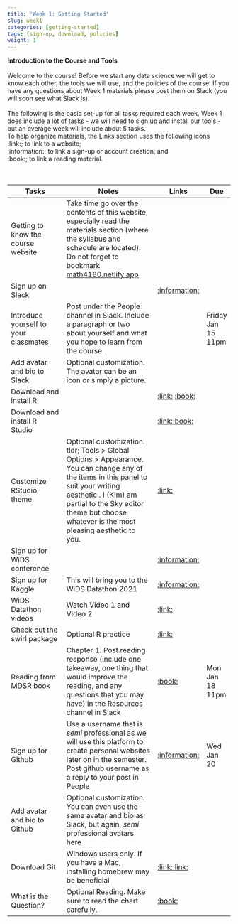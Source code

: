 ```yaml
---
title: 'Week 1: Getting Started'
slug: week1
categories: [getting-started]
tags: [sign-up, download, policies]
weight: 1
---
```




**Introduction to the Course and Tools** \
\
Welcome to the course! Before we start any data science we will get to know each other, the tools we will use, and the policies of the course. If you have any questions about Week 1 materials please post them on Slack (you will soon see what Slack is).\
\
The following is the basic set-up for all tasks required each week. Week 1 does include a lot of tasks - we will need to sign up and install our tools - but an average week will include about 5 tasks. \
To help organize materials, the Links section uses the following icons \
:link:; to link to a website; \
:information:; to link a sign-up or account creation; and \
:book:; to link a reading material.\
\
\


| Tasks | Notes | Links | Due |
| -------- | ------------- | ------ | ---- |
| Getting to know the course website | Take time go over the contents of this website, especially read the materials section (where the syllabus and schedule are located). Do not forget to bookmark [math4180.netlify.app](https://math4180.netlify.app/) | | 
| Sign up on Slack | | [:information:](https://join.slack.com/t/math4180/shared_invite/zt-kl64pc6d-mdMu3edXjbUhSzg1c4g2Lw) | | 
| Introduce yourself to your classmates | Post under the People channel in Slack. Include a paragraph or two about yourself and what you hope to learn from the course. | | Friday Jan 15 11pm | 
| Add avatar and bio to Slack | Optional customization. The avatar can be an icon or simply a picture. | | 
| Download and install R |  | [:link:](https://mirror.las.iastate.edu/CRAN/) [:book:](https://mdsr-book.github.io/mdsr2e/ch-R.html) | 
| Download and install R Studio | | [:link:](https://rstudio.com/products/rstudio/download/)[:book:](https://mdsr-book.github.io/mdsr2e/ch-R.html) |
| Customize RStudio theme | Optional customization. tldr; Tools > Global Options > Appearance. You can change any of the items in this panel to suit your writing aesthetic . I (Kim) am partial to the Sky editor theme but choose whatever is the most pleasing aesthetic to you. | [:link:](https://blog.rstudio.com/2018/10/29/rstudio-ide-custom-theme-support/) |
| Sign up for WiDS conference | | [:information:](https://airtable.com/shrLE1J7hVxuYAILv) | |
| Sign up for Kaggle | This will bring you to the WiDS Datathon 2021 | [:information:](https://www.kaggle.com/c/widsdatathon2021) | |
| WiDS Datathon videos | Watch Video 1 and Video 2 | [:link:](https://www.widsconference.org/datathon-resources.html) | |
| Check out the swirl package | Optional R practice | [:link:](https://swirlstats.com/students.html) | |
| Reading from MDSR book |Chapter 1. Post reading response (include one takeaway, one thing that would improve the reading, and any questions that you may have) in the Resources channel in Slack  | [:book:](https://mdsr-book.github.io/mdsr2e/ch-prologue.html) | Mon Jan 18 11pm |
| Sign up for Github | Use a username that is *semi* professional as we will use this platform to create personal websites later on in the semester. Post github username as a reply to your post in People | [:information:](https://github.com/) | Wed Jan 20 |
| Add avatar and bio to Github | Optional customization. You can even use the same avatar and bio as Slack, but again, *semi* professional avatars here | | 
| Download Git | Windows users only. If you have a Mac, installing homebrew may be beneficial | [:link:](https://git-scm.com/book/en/v2/Getting-Started-Installing-Git/)[:link:](https://brew.sh/)  | |
| What is the Question? | Optional Reading. Make sure to read the chart carefully. | [:book:](https://science.sciencemag.org/content/347/6228/1314.long) | |